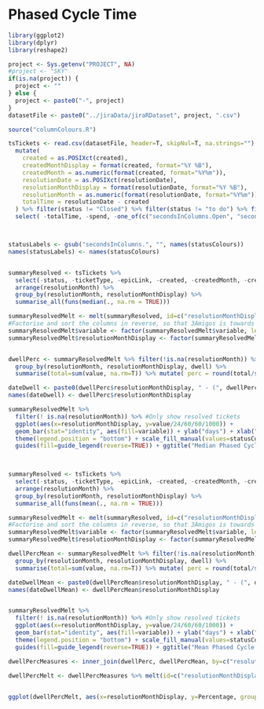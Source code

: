 # Phased Cycle Time

```r

library(ggplot2)
library(dplyr)
library(reshape2)

```

```r
project <- Sys.getenv("PROJECT", NA)
#project <- "SKY"
if(is.na(project)) {
  project <- ""
} else { 
  project <- paste0("-", project)
}
datasetFile <- paste0("../jiraData/jiraRDataset", project, ".csv")

source("columnColours.R")

tsTickets <- read.csv(datasetFile, header=T, skipNul=T, na.strings="") %>%
  mutate(
    created = as.POSIXct(created), 
    createdMonthDisplay = format(created, format="%Y %B"),
    createdMonth = as.numeric(format(created, format="%Y%m")),
    resolutionDate = as.POSIXct(resolutionDate), 
    resolutionMonthDisplay = format(resolutionDate, format="%Y %B"),
    resolutionMonth = as.numeric(format(resolutionDate, format="%Y%m")),
    totalTime = resolutionDate - created
  ) %>% filter(status != "Closed") %>% filter(status != "to do") %>% filter(status != "open") %>% filter(ticketType != "Epic") %>%
  select( -totalTime, -spend, -one_of(c("secondsInColumns.Open", "secondsInColumns.New", "secondsInColumns.Next.Up", "secondsInColumns.Backlog", "secondsInColumns.Resolved", "secondsInColumns.Reopened", "secondsInColumns.Closed", "secondsInColumns.Done", "secondsInColumns.Coming.Next"))) 



statusLabels <- gsub("secondsInColumns.", "", names(statusColours))
names(statusLabels) <- names(statusColours)


summaryResolved <- tsTickets %>% 
  select(-status, -ticketType, -epicLink, -created, -createdMonth, -createdMonthDisplay, -summary, -key, -resolution, -resolutionDate, -workType) %>% 
  arrange(resolutionMonth) %>%
  group_by(resolutionMonth, resolutionMonthDisplay) %>%
  summarise_all(funs(median(., na.rm = TRUE)))

summaryResolvedMelt <- melt(summaryResolved, id=c("resolutionMonthDisplay", "resolutionMonth")) %>% arrange(resolutionMonth)
#Factorise and sort the columns in reverse, so that 3Amigos is towards the left/bottom
summaryResolvedMelt$variable <- factor(summaryResolvedMelt$variable, levels = rev(levels(summaryResolvedMelt$variable)))
summaryResolvedMelt$resolutionMonthDisplay <- factor(summaryResolvedMelt[order(summaryResolvedMelt$resolutionMonth), "resolutionMonthDisplay"], levels=unique(summaryResolvedMelt[order(summaryResolvedMelt$resolutionMonth), "resolutionMonthDisplay"]))


dwellPerc <- summaryResolvedMelt %>% filter(!is.na(resolutionMonth)) %>% mutate( dwell = grepl(".done|.out|release.validation", variable, ignore.case=T)) %>% 
  group_by(resolutionMonth, resolutionMonthDisplay, dwell) %>% 
  summarise(total=sum(value, na.rm=T)) %>% mutate( perc = round(total/sum(total)*100)) %>% filter(dwell) %>% select(resolutionMonth, resolutionMonthDisplay, perc)

dateDwell <- paste0(dwellPerc$resolutionMonthDisplay, " - (", dwellPerc$perc, "% dwell)")
names(dateDwell) <- dwellPerc$resolutionMonthDisplay

summaryResolvedMelt %>%
  filter(! is.na(resolutionMonth)) %>% #Only show resolved tickets
  ggplot(aes(x=resolutionMonthDisplay, y=value/24/60/60/1000)) + 
  geom_bar(stat="identity", aes(fill=variable)) + ylab("days") + xlab("month") +
  theme(legend.position = "bottom") + scale_fill_manual(values=statusColours, na.value="gray", labels=statusLabels, name="Column") + coord_flip() + scale_x_discrete(labels=dateDwell) + expand_limits(0) +
  guides(fill=guide_legend(reverse=TRUE)) + ggtitle("Median Phased Cycle Time - Resolved Date")

    

```

```r

summaryResolved <- tsTickets %>%
  select(-status, -ticketType, -epicLink, -created, -createdMonth, -createdMonthDisplay, -summary, -key, -resolution, -resolutionDate) %>%
  arrange(resolutionMonth) %>%
  group_by(resolutionMonth, resolutionMonthDisplay) %>%
  summarise_all(funs(mean(., na.rm = TRUE)))

summaryResolvedMelt <- melt(summaryResolved, id=c("resolutionMonthDisplay", "resolutionMonth")) %>% arrange(resolutionMonth)
#Factorise and sort the columns in reverse, so that 3Amigos is towards the left/bottom
summaryResolvedMelt$variable <- factor(summaryResolvedMelt$variable, levels = rev(levels(summaryResolvedMelt$variable)))
summaryResolvedMelt$resolutionMonthDisplay <- factor(summaryResolvedMelt[order(summaryResolvedMelt$resolutionMonth), "resolutionMonthDisplay"], levels=unique(summaryResolvedMelt[order(summaryResolvedMelt$resolutionMonth), "resolutionMonthDisplay"]))

dwellPercMean <- summaryResolvedMelt %>% filter(!is.na(resolutionMonth)) %>% mutate( dwell = grepl(".done|.out|release.validation", variable, ignore.case=T)) %>% 
  group_by(resolutionMonth, resolutionMonthDisplay, dwell) %>% 
  summarise(total=sum(value, na.rm=T)) %>% mutate( perc = round(total/sum(total)*100)) %>% filter(dwell) %>% select(resolutionMonth, resolutionMonthDisplay, perc)

dateDwellMean <- paste0(dwellPercMean$resolutionMonthDisplay, " - (", dwellPercMean$perc, "% dwell)")
names(dateDwellMean) <- dwellPercMean$resolutionMonthDisplay


summaryResolvedMelt %>%
  filter(! is.na(resolutionMonth)) %>% #Only show resolved tickets
  ggplot(aes(x=resolutionMonthDisplay, y=value/24/60/60/1000)) +
  geom_bar(stat="identity", aes(fill=variable)) + ylab("days") + xlab("month") +
  theme(legend.position = "bottom") + scale_fill_manual(values=statusColours, na.value="gray", labels=statusLabels, name="Column") + coord_flip() + scale_x_discrete(labels=dateDwellMean) +
  guides(fill=guide_legend(reverse=TRUE)) + ggtitle("Mean Phased Cycle Time - Resolved Date")
```

```r

dwellPercMeasures <- inner_join(dwellPerc, dwellPercMean, by=c("resolutionMonth", "resolutionMonthDisplay"), suffix = c(".median", ".mean"))

dwellPercMelt <- dwellPercMeasures %>% melt(id=c("resolutionMonthDisplay", "resolutionMonth"), value.name="Percentage", variable.name="Measure")

 
ggplot(dwellPercMelt, aes(x=resolutionMonthDisplay, y=Percentage, group=Measure, color=Measure)) + geom_line(linetype="dashed", alpha=0.5) + theme(axis.text.x = element_text(angle=60, hjust=1), legend.position = "bottom") + ggtitle("Percentage of time tickets spend in a 'dwell' column") + expand_limits(y=c(0,100)) + geom_smooth(se=F, method="loess")

```
